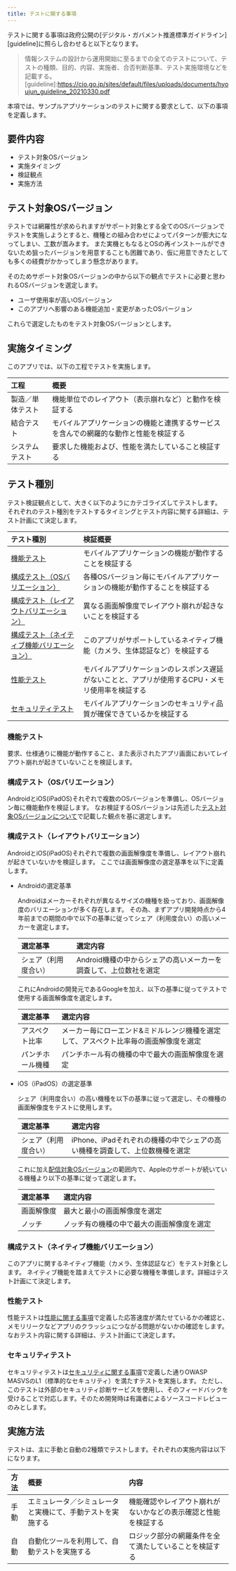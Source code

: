 ```yaml
---
title: テストに関する事項
---
```


テストに関する事項は政府公開の[デジタル・ガバメント推進標準ガイドライン][guideline]に照らし合わせると以下となります。
>情報システムの設計から運用開始に至るまでの全てのテストについて、テストの種類、目的、内容、実施者、合否判断基準、テスト実施環境などを記載する。
[guideline]:<https://cio.go.jp/sites/default/files/uploads/documents/hyoujun_guideline_20210330.pdf>

本項では、サンプルアプリケーションのテストに関する要求として、以下の事項を定義します。

## 要件内容

- テスト対象OSバージョン
- 実施タイミング
- 検証観点
- 実施方法

## テスト対象OSバージョン

テストでは網羅性が求められますがサポート対象とする全てのOSバージョンでテストを実施しようとすると、機種との組み合わせによってパターンが膨大になってしまい、工数が嵩みます。
また実機ともなるとOSの再インストールができないため狙ったバージョンを用意することも困難であり、仮に用意できたとしても多くの経費がかかってしまう懸念があります。

そのためサポート対象OSバージョンの中から以下の観点でテストに必要と思われるOSバージョンを選定します。

- ユーザ使用率が高いOSバージョン
- このアプリへ影響のある機能追加・変更があったOSバージョン

これらで選定したものをテスト対象OSバージョンとします。

## 実施タイミング

このアプリでは、以下の工程でテストを実施します。

| 工程 | 概要 |
| :--- | :--- |
| 製造／単体テスト | 機能単位でのレイアウト（表示崩れなど）と動作を検証する |
| 結合テスト | モバイルアプリケーションの機能と連携するサービスを含んでの網羅的な動作と性能を検証する |
| システムテスト | 要求した機能および、性能を満たしていること検証する |

## テスト種別

テスト検証観点として、大きく以下のようにカテゴライズしてテストします。
それぞれのテスト種別をテストするタイミングとテスト内容に関する詳細は、テスト計画にて決定します。

| テスト種別 | 検証概要 |
| :--- | :--- |
| [機能テスト](#機能テスト) | モバイルアプリケーションの機能が動作することを検証する |
| [構成テスト（OSバリエーション）](#構成テストosバリエーション) | 各種OSバージョン毎にモバイルアプリケーションの機能が動作することを検証する |
| [構成テスト（レイアウトバリエーション）](#構成テストレイアウトバリエーション) | 異なる画面解像度でレイアウト崩れが起きないことを検証する |
| [構成テスト（ネイティブ機能バリエーション）](#構成テストネイティブ機能バリエーション) | このアプリがサポートしているネイティブ機能（カメラ、生体認証など）を検証する |
| [性能テスト](#性能テスト) | モバイルアプリケーションのレスポンス遅延がないことと、アプリが使用するCPU・メモリ使用率を検証する |
| [セキュリティテスト](#セキュリティテスト) | モバイルアプリケーションのセキュリティ品質が確保できているかを検証する |

### 機能テスト

要求、仕様通りに機能が動作すること、また表示されたアプリ画面においてレイアウト崩れが起きていないことを検証します。

### 構成テスト（OSバリエーション）

AndroidとiOS(iPadOS)それぞれで複数のOSバージョンを準備し、OSバージョン毎に機能動作を検証します。
なお検証するOSバージョンは先述した[テスト対象OSバージョンについて](#テスト対象osバージョン)で記載した観点を基に選定します。

### 構成テスト（レイアウトバリエーション）

AndroidとiOS(iPadOS)それぞれで複数の画面解像度を準備し、レイアウト崩れが起きていないかを検証します。
ここでは画面解像度の選定基準を以下に定義します。

- Androidの選定基準

  Androidはメーカーそれぞれが異なるサイズの機種を扱っており、画面解像度のバリエーションが多く存在します。
  その為、まずアプリ開発時点から4年前までの期間の中で以下の基準に従ってシェア（利用度合い）の高いメーカーを選定します。

  | 選定基準 | 選定内容 |
  | :--- | :--- |
  | シェア（利用度合い） | Android機種の中からシェアの高いメーカーを調査して、上位数社を選定 |

  これにAndroidの開発元であるGoogleを加え、以下の基準に従ってテストで使用する画面解像度を選定します。

  | 選定基準 | 選定内容 |
  | :--- | :--- |
  | アスペクト比率 | メーカー毎にローエンド&ミドルレンジ機種を選定して、アスペクト比率毎の画面解像度を選定 |
  | パンチホール機種 | パンチホール有の機種の中で最大の画面解像度を選定 |

- iOS（iPadOS）の選定基準

  シェア（利用度合い）の高い機種を以下の基準に従って選定し、その機種の画面解像度をテストに使用します。

  | 選定基準 | 選定内容 |
  | :--- | :--- |
  | シェア（利用度合い） | iPhone、iPadそれぞれの機種の中でシェアの高い機種を調査して、上位数機種を選定 |

  これに加え[配信対象OSバージョン](usability#配信対象osバージョン)の範囲内で、Appleのサポートが続いている機種より以下の基準に従って選定します。

  | 選定基準 | 選定内容 |
  | :--- | :--- |
  | 画面解像度 | 最大と最小の画面解像度を選定 |
  | ノッチ | ノッチ有の機種の中で最大の画面解像度を選定 |

### 構成テスト（ネイティブ機能バリエーション）

このアプリに関するネイティブ機能（カメラ、生体認証など）をテスト対象とします。
ネイティブ機能を踏まえてテストに必要な機種を準備します。詳細はテスト計画にて決定します。

### 性能テスト

性能テストは[性能に関する事項](performance#応答時間について)で定義した応答速度が満たせているかの確認と、メモリリークなどアプリのクラッシュにつながる問題がないかの確認をします。
なおテスト内容に関する詳細は、テスト計画にて決定します。

### セキュリティテスト

セキュリティテストは[セキュリティに関する事項](security#セキュリティ要件)で定義した通りOWASP MASVSのL1（標準的なセキュリティ）を満たすテストを実施します。
ただし、このテストは外部のセキュリティ診断サービスを使用し、そのフィードバックを受けることで対応します。そのため開発時は有識者によるソースコードレビューのみとします。

## 実施方法

テストは、主に手動と自動の2種類でテストします。それぞれの実施内容は以下になります。

| 方法 | 概要 | 内容 |
| :--- | :--- | :--- |
| 手動 | エミュレータ／シミュレータと実機にて、手動テストを実施する | 機能確認やレイアウト崩れがないかなどの表示確認と性能を検証する |
| 自動 | 自動化ツールを利用して、自動テストを実施する | ロジック部分の網羅条件を全て満たしていることを検証する |
